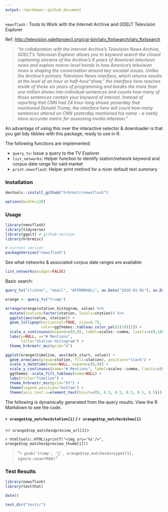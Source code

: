 ```yaml
---
output: rmarkdown::github_document
---
```


`newsflash` : Tools to Work with the Internet Archive and GDELT Television Explorer

Ref: <http://television.gdeltproject.org/cgi-bin/iatv_ftxtsearch/iatv_ftxtsearch>

>_"In collaboration with the Internet Archive's Television News Archive, GDELT's Television Explorer allows you to keyword search the closed captioning streams of the Archive's 6 years of American television news and explore macro-level trends in how America's television news is shaping the conversation around key societal issues. Unlike the Archive's primary Television News interface, which returns results at the level of an hour or half-hour "show," the interface here reaches inside of those six years of programming and breaks the more than one million shows into individual sentences and counts how many of those sentences contain your keyword of interest. Instead of reporting that CNN had 24 hour-long shows yesterday that mentioned Donald Trump, the interface here will count how many sentences uttered on CNN yesterday mentioned his name - a vastly more accurate metric for assessing media attention."_

An advantage of using this over the interactive selector & downloader is that you get tidy tibbles with this package, ready to use in R.

The following functions are implemented:

- `query_tv`:	Issue a query to the TV Explorer
- `list_networks`:	Helper function to identify station/network keyword and corpus date range for said market
- `print.newsflash`: Helper print method for a nicer default text summary

### Installation

```r
devtools::install_github("hrbrmstr/newsflash")
```

```r
options(width=120)
```

### Usage

```r
library(newsflash)
library(tidyverse)
library(ggalt) # github version
library(hrbrmisc)

# current verison
packageVersion("newsflash")
```

See what networks & associated corpus date ranges are available:

```r
list_networks(widget=FALSE)
```

Basic search:

```r
query_tv("clinton", "email", "AFFMARKALL", as.Date("2016-01-01"), as.Date("2016-11-15"))
```

```r
orange <- query_tv("trump")
```

```r
arrange(orange$station_histogram, value) %>% 
  mutate(station=factor(station, levels=station)) %>% 
  ggplot(aes(value, station)) +
  geom_lollipop(horizontal=TRUE, size=0.75,
                color=ggthemes::tableau_color_pal()(10)[2]) +
  scale_x_continuous(expand=c(0,0), label=scales::comma, limits=c(0,100000)) +
  labs(y=NULL, x="# Mentions",
       title="Station Histogram") +
  theme_hrbrmstr_msc(grid="X")
```

```r
ggplot(orange$timeline, aes(date_start, value)) +
  geom_area(aes(group=station, fill=station), position="stack") +
  scale_x_datetime(name=NULL, expand=c(0,0)) +
  scale_y_continuous(name="# Mentions", label=scales::comma, limits=c(0, 8000), expand=c(0,0)) +
  ggthemes::scale_fill_tableau(name=NULL) +
  labs(title="Timeline") +
  theme_hrbrmstr_msc(grid="XY") +
  theme(legend.position="bottom") +
  theme(axis.text.x=element_text(hjust=c(0, 0.5, 0.5, 0.5, 0.5, 0.5)))
```

The following is dynamically generated from the query results. View the R Markdown to see the code.

#### `r orange$top_matches$station[1]` / `r orange$top_matches$show[1]`

<`r orange$top_matches$preview_url[1]`>

`r htmltools::HTML(sprintf("<img src='%s'/>", orange$top_matches$preview_thumb[1]))`

>"`r gsub('trump', '🍊', orange$top_matches$snippet[1], ignore.case=TRUE)`"

### Test Results

```r
library(newsflash)
library(testthat)

date()

test_dir("tests/")
```

